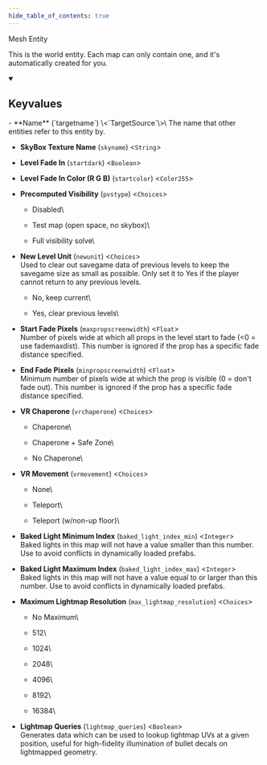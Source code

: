 ```yaml
---
hide_table_of_contents: true
---
```


<!---
!!!!!!
THIS PAGE IS AUTOGENERATED FROM GAME FGD DEFINITIONS!
DO NOT EDIT MANUALLY!
!!!!!!

In order to make edits, you can make an annotation file in /fgd_dump_overrides
-->


Mesh Entity

This is the world entity. Each map can only contain one, and it's automatically created for you.

<details open>
<summary><h2>Keyvalues</h2></summary>
- **Name** (`targetname`) \<`TargetSource`\>\
The name that other entities refer to this entity by.

- **SkyBox Texture Name** (`skyname`) \<`String`\>

- **Level Fade In** (`startdark`) \<`Boolean`\>

- **Level Fade In Color (R G B)** (`startcolor`) \<`Color255`\>

- **Precomputed Visibility** (`pvstype`) \<`Choices`\>
  - Disabled\
    
  - Test map (open space, no skybox)\
    
  - Full visibility solve\
    


- **New Level Unit** (`newunit`) \<`Choices`\>\
Used to clear out savegame data of previous levels to keep the savegame size as small as possible. Only set it to Yes if the player cannot return to any previous levels.
  - No, keep current\
    
  - Yes, clear previous levels\
    


- **Start Fade Pixels** (`maxpropscreenwidth`) \<`Float`\>\
Number of pixels wide at which all props in the level start to fade (&lt;0 = use fademaxdist). This number is ignored if the prop has a specific fade distance specified.

- **End Fade Pixels** (`minpropscreenwidth`) \<`Float`\>\
Minimum number of pixels wide at which the prop is visible (0 = don't fade out). This number is ignored if the prop has a specific fade distance specified.

- **VR Chaperone** (`vrchaperone`) \<`Choices`\>
  - Chaperone\
    
  - Chaperone + Safe Zone\
    
  - No Chaperone\
    


- **VR Movement** (`vrmovement`) \<`Choices`\>
  - None\
    
  - Teleport\
    
  - Teleport (w/non-up floor)\
    


- **Baked Light Minimum Index** (`baked_light_index_min`) \<`Integer`\>\
Baked lights in this map will not have a value smaller than this number. Use to avoid conflicts in dynamically loaded prefabs.

- **Baked Light Maximum Index** (`baked_light_index_max`) \<`Integer`\>\
Baked lights in this map will not have a value equal to or larger than this number. Use to avoid conflicts in dynamically loaded prefabs.

- **Maximum Lightmap Resolution** (`max_lightmap_resolution`) \<`Choices`\>
  - No Maximum\
    
  - 512\
    
  - 1024\
    
  - 2048\
    
  - 4096\
    
  - 8192\
    
  - 16384\
    


- **Lightmap Queries** (`lightmap_queries`) \<`Boolean`\>\
Generates data which can be used to lookup lightmap UVs at a given position, useful for high-fidelity illumination of bullet decals on lightmapped geometry.


 </details>

